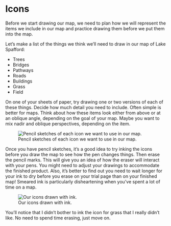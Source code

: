 # Icons

Before we start drawing our map, we need to plan how we will represent the items we include in our map and practice drawing them before we put them into the map. 

Let's make a list of the things we think we'll need to draw in our map of Lake Spafford:

 * Trees
 * Bridges
 * Pathways
 * Roads
 * Buildings
 * Grass
 * Field

On one of your sheets of paper, try drawing one or two versions of each of these things. Decide how much detail you need to include. Often simple is better for maps.  Think about how these items look either from above or at an oblique angle, depending on the goal of your map. Maybe you want to mix nadir and oblique perspectives, depending on the item.  

![Pencil sketches of each icon we want to use in our map.](/images/icons_pencil.jpg){fig-align="left"}

Once you have pencil sketches, it's a good idea to try inking the icons before you draw the map to see how the pen changes things. Then erase the pencil marks. This will give you an idea of how the eraser will interact with your pens. You might need to adjust your drawings to accommodate the finished product. Also, it's better to find out you need to wait longer for your ink to dry before you erase on your trial page than on your finished map! Smeared ink is particularly disheartening when you've spent a lot of time on a map.

![Our icons drawn with ink.](/images/icons_inked.jpg)

You'll notice that I didn't bother to ink the icon for grass that I really didn't like. No need to spend time erasing, just move on.
